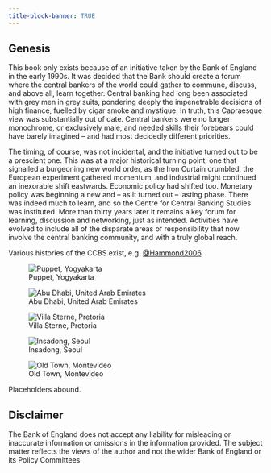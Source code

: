 ```yaml
---
title-block-banner: TRUE
---
```


## Genesis {#sec-genesis .unnumbered}

This book only exists because of an initiative taken by the Bank of England in the early 1990s. It was decided that the Bank should create a forum where the central bankers of the world could gather to commune, discuss, and above all, learn together. Central banking had long been associated with grey men in grey suits, pondering deeply the impenetrable decisions of high finance, fuelled by cigar smoke and mystique. In truth, this Capraesque view was substantially out of date. Central bankers were no longer monochrome, or exclusively male, and needed skills their forebears could have barely imagined -- and had most decidedly different priorities. 

The timing, of course, was not incidental, and the initiative turned out to be a prescient one. This was at a major historical turning point, one that signalled a burgeoning new world order, as the Iron Curtain crumbled, the European experiment gathered momentum, and industrial might continued an inexorable shift eastwards. Economic policy had shifted too. Monetary policy was beginning a new and -- as it turned out -- lasting phase. There was indeed much to learn, and so the Centre for Central Banking Studies was instituted. More than thirty years later it remains a key forum for learning, discussion and networking, just as intended. Activities have evolved to include all of the disparate areas of responsibility that now involve the central banking community, and with a truly global reach. 

Various histories of the CCBS exist, e.g. [@Hammond2006](https://www.bankofengland.co.uk/-/media/boe/files/quarterly-bulletin/2006/the-centre-for-central-banking-studies.pdf).

::: {layout-ncol=2}
![Puppet, Yogyakarta](Yogyakarta.jpg)

![Abu Dhabi, United Arab Emirates](AbuDhabi.jpg)

![Villa Sterne, Pretoria](Specs.GIF)

![Insadong, Seoul](Korea.jpg)
:::

![Old Town, Montevideo](Montevideo.jpg)

Placeholders abound.

::: {.callout-note}
## Disclaimer

The Bank of England does not accept any liability for misleading or inaccurate information or omissions in the information provided. The subject matter reflects the views of the author and not the wider Bank of England or its Policy Committees.
:::